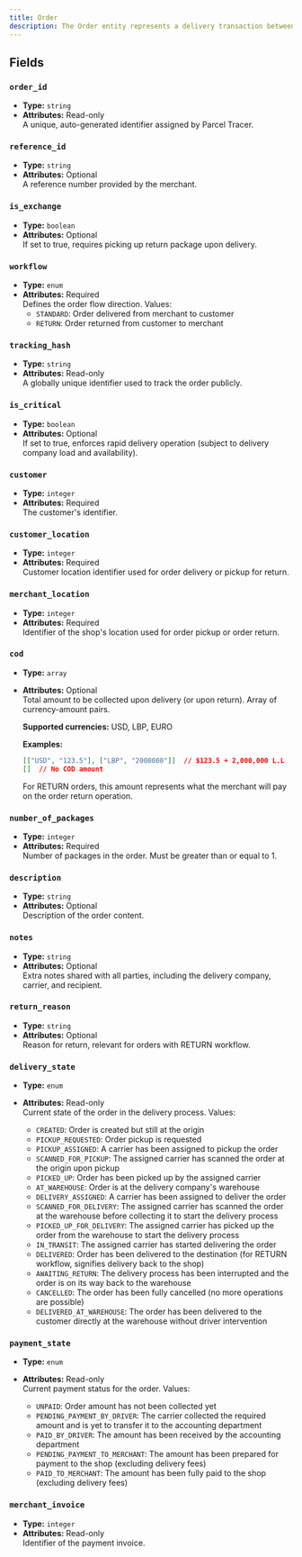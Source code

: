 ```yaml
---
title: Order
description: The Order entity represents a delivery transaction between a merchant and a customer, including both standard deliveries and return workflows.
---
```


## Fields

### `order_id`
- **Type:** `string`
- **Attributes:** Read-only  
  A unique, auto-generated identifier assigned by Parcel Tracer.

### `reference_id`
- **Type:** `string`
- **Attributes:** Optional  
  A reference number provided by the merchant.

### `is_exchange`
- **Type:** `boolean`
- **Attributes:** Optional  
  If set to true, requires picking up return package upon delivery.

### `workflow`
- **Type:** `enum`
- **Attributes:** Required  
  Defines the order flow direction. Values:
  - `STANDARD`: Order delivered from merchant to customer
  - `RETURN`: Order returned from customer to merchant

### `tracking_hash`
- **Type:** `string`
- **Attributes:** Read-only  
  A globally unique identifier used to track the order publicly.

### `is_critical`
- **Type:** `boolean`
- **Attributes:** Optional  
  If set to true, enforces rapid delivery operation (subject to delivery company load and availability).

### `customer`
- **Type:** `integer`
- **Attributes:** Required  
  The customer's identifier.

### `customer_location`
- **Type:** `integer`
- **Attributes:** Required  
  Customer location identifier used for order delivery or pickup for return.

### `merchant_location`
- **Type:** `integer`
- **Attributes:** Required  
  Identifier of the shop's location used for order pickup or order return.

### `cod`
- **Type:** `array`
- **Attributes:** Optional  
  Total amount to be collected upon delivery (or upon return). Array of currency-amount pairs.
  
  **Supported currencies:** USD, LBP, EURO
  
  **Examples:**
  ```json
  [["USD", "123.5"], ["LBP", "2000000"]]  // $123.5 + 2,000,000 L.L
  []  // No COD amount
  ```
  
  <Note>For RETURN orders, this amount represents what the merchant will pay on the order return operation.</Note>

### `number_of_packages`
- **Type:** `integer`
- **Attributes:** Required  
  Number of packages in the order. Must be greater than or equal to 1.

### `description`
- **Type:** `string`
- **Attributes:** Optional  
  Description of the order content.

### `notes`
- **Type:** `string`
- **Attributes:** Optional  
  Extra notes shared with all parties, including the delivery company, carrier, and recipient.

### `return_reason`
- **Type:** `string`
- **Attributes:** Optional  
  Reason for return, relevant for orders with RETURN workflow.

### `delivery_state`
- **Type:** `enum`
- **Attributes:** Read-only  
  Current state of the order in the delivery process. Values:
  
  - `CREATED`: Order is created but still at the origin
  - `PICKUP_REQUESTED`: Order pickup is requested
  - `PICKUP_ASSIGNED`: A carrier has been assigned to pickup the order
  - `SCANNED_FOR_PICKUP`: The assigned carrier has scanned the order at the origin upon pickup
  - `PICKED_UP`: Order has been picked up by the assigned carrier
  - `AT_WAREHOUSE`: Order is at the delivery company's warehouse
  - `DELIVERY_ASSIGNED`: A carrier has been assigned to deliver the order
  - `SCANNED_FOR_DELIVERY`: The assigned carrier has scanned the order at the warehouse before collecting it to start the delivery process
  - `PICKED_UP_FOR_DELIVERY`: The assigned carrier has picked up the order from the warehouse to start the delivery process
  - `IN_TRANSIT`: The assigned carrier has started delivering the order
  - `DELIVERED`: Order has been delivered to the destination (for RETURN workflow, signifies delivery back to the shop)
  - `AWAITING_RETURN`: The delivery process has been interrupted and the order is on its way back to the warehouse
  - `CANCELLED`: The order has been fully cancelled (no more operations are possible)
  - `DELIVERED_AT_WAREHOUSE`: The order has been delivered to the customer directly at the warehouse without driver intervention

### `payment_state`
- **Type:** `enum`
- **Attributes:** Read-only  
  Current payment status for the order. Values:
  
  - `UNPAID`: Order amount has not been collected yet
  - `PENDING_PAYMENT_BY_DRIVER`: The carrier collected the required amount and is yet to transfer it to the accounting department
  - `PAID_BY_DRIVER`: The amount has been received by the accounting department
  - `PENDING_PAYMENT_TO_MERCHANT`: The amount has been prepared for payment to the shop (excluding delivery fees)
  - `PAID_TO_MERCHANT`: The amount has been fully paid to the shop (excluding delivery fees)

### `merchant_invoice`
- **Type:** `integer`
- **Attributes:** Read-only  
  Identifier of the payment invoice.